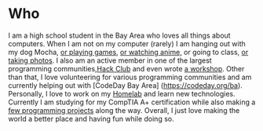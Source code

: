 # Who

I am a high school student in the Bay Area who loves all things about computers. When I am not on my computer (rarely) I am hanging out with my dog Mocha, [or playing games,](https://steamcommunity.com/id/kaidevrim) [or watching anime,](https://kitsu.io/KaiDevrim) or going to class, [or taking photos](https://photos.dvr.im).
I also am an active member in one of the largest programming communities,[Hack Club](https://hackclub.com) and even wrote [a workshop](https://workshops.hackclub.com/minecraft_modding).
Other than that, I love volunteering for various programming communities and am currently helping out with [CodeDay Bay Area] (https://codeday.org/ba). Personally, I love to work on my [Homelab](https://dash.dvr.im) and learn new technologies. Currently I am studying for my CompTIA A+ certification while also making a [few programming projects](https://devrim.tech/#projects/) along the way.
Overall, I just love making the world a better place and having fun while doing so.
